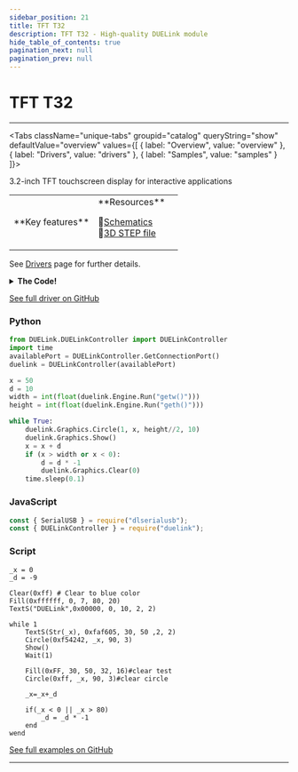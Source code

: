 ```yaml
---
sidebar_position: 21
title: TFT T32
description: TFT T32 - High-quality DUELink module
hide_table_of_contents: true
pagination_next: null
pagination_prev: null
---
```



# TFT T32

<ImageSection 
  product="dtftt32-c"
  tagline="High-quality DUELink module"
/>

---

<Tabs className="unique-tabs" groupid="catalog" queryString="show" defaultValue="overview"
  values={[
    {
        label: "Overview",
        value: "overview"
    },
    {
        label: "Drivers",
        value: "drivers"
    },
    {
        label: "Samples",
        value: "samples"
    }
]}>

<TabItem value="overview">

3.2-inch TFT touchscreen display for interactive applications

<table><td width='50%'>
**Key features**



</td><td width='50%'>
**Resources**
 
📄[Schematics](/sch/gdl-dtftt32-c.pdf)<br/>
🔩[3D STEP file](/3d/gdl-dtftt32-c.step)<br/>
</td></table>

</TabItem>

<TabItem value="drivers">

See [Drivers](/docs/engine/drivers) page for further details.

<details>
<summary><strong>The Code!</strong></summary>

**TFT T32 Driver**

```batch
##### TFT T32 #####

fn DVer()
    return 0.1
fend

_s = 5 # sel pin
_r = 6 # reg sel pin
_m = 1 # mode

fn Init()
    Mode(0)# buffered
fend

fn Mode(m)
    SpiCfg(0, 12000)
    _m=m

    If m = 0 # buffered
    	GfxCfg(2, {_s,_r},80,106, 3)
    else # direct
    	GfxCfg(2,{_s,_r},240,320, 0)
    end
    
    DWrite(_s, 1)#deselect
    DWrite(4,0)#reset
    Wait(10)
    DWrite(4,1)#reset
    Wait(120)
    DWrite(7,1)# backlight
    LcdCmd(0x11,[])#wkup
    Wait(120)
    LcdCmd(0xCf,[0x00,0xc3,0x30])
    LcdCmd(0xED,[0x64,0x03,0x12,0x81])
    LcdCmd(0xE8,[0x85,0x10,0x79])
    LcdCmd(0xCB,[0x39,0x2c,0x00,0x34,0x02])
    LcdCmd(0xF7,[0x20])
    LcdCmd(0xEA,[0x00,0x00])
    LcdCmd(0xC0,[0x22])#PWR VRH[5:0]
    LcdCmd(0xC1,[0x11])#SAP[2:0] BT[3:0]
    LcdCmd(0xC5,[0x3d,0x20])
    LcdCmd(0xC7,[0xaa])#0xB0 #VCM
    LcdCmd(0x36,[0x08])#mem acc
    LcdCmd(0x3A,[0x55])
    LcdCmd(0xB1,[0x00,0x13])
    LcdCmd(0xB6,[0x0A,0xA2])#dis func
    LcdCmd(0xF6,[0x01,0x30])
    LcdCmd(0xF2,[0x00])#gmma dis
    LcdCmd(0x26,[0x01])
    LcdCmd(0xE0,[0xf,0x3f,0x2f,0xc,0x10,0xa,0x53,0xd5,0x40,0xa,0x13,3,8,3,0])
    LcdCmd(0xE1,[0,0,0x10,3,0xf,5,0x2c,0xa2,0x3f,5,0xe,0xc,0x37,0x3c,0xf])    
    LcdCmd(0x11,[])#wkup
    Wait(120)
    LcdCmd(0x29,[])
    Wait(50)
fend

fn LcdCmd(c, b1)
    ##SendLcdCmd(c)
    DWrite(_s, 0)#select
    DWrite(_r, 0)#LcdCmd
    SpiWr(c)
    DWrite(_r, 1)#data
    
    for i in Range(Len(b1))
        SpiWr(b1[i])
    next
    
    DWrite(_s, 1)#deselect
fend

fn IsColor()
    return 1
fend

fn GetH()
    if _m = 0
        return 320
    else
        return 106
    end
fend

fn GetW()
    if _m = 0
        return 240
    else
        return 80
    end
fend

#XL 1
#YU 2
#XR 15
#YD 16

fn GetX()
    DWrite(1, 0)
    DWrite(15, 1)

    z = DRead(16, 0)
    t = 0

    for i = 0 to 9
        Wait(1)
        t = t + VRead(2)
    next

    x = t / 10
    x = Scale(x, 0, ReadVCC(), 0, 240)

    return x
fend

fn GetY()	
    DWrite(2, 0)
    DWrite(16, 1)

    z = DRead(15, 0)
    t = 0

    for i = 0 to 9
        Wait(1)
        t = t + VRead(1)
    next

    y = t / 10
    y = Scale(y, 0, ReadVCC(), 0, 320)

    return y
fend

Init()

##############################
```

</details>

[See full driver on GitHub](https://github.com/ghi-electronics/duelink-website/tree/main/static/code/drivers)

</TabItem>

<TabItem value="samples">

### Python

```python
from DUELink.DUELinkController import DUELinkController
import time
availablePort = DUELinkController.GetConnectionPort()
duelink = DUELinkController(availablePort)

x = 50
d = 10
width = int(float(duelink.Engine.Run("getw()")))
height = int(float(duelink.Engine.Run("geth()")))

while True:
    duelink.Graphics.Circle(1, x, height//2, 10)
    duelink.Graphics.Show()
    x = x + d
    if (x > width or x < 0):
        d = d * -1
        duelink.Graphics.Clear(0)
    time.sleep(0.1)
```

### JavaScript

```javascript
const { SerialUSB } = require("dlserialusb");
const { DUELinkController } = require("duelink");
```

### Script

```batch
_x = 0
_d = -9

Clear(0xff) # Clear to blue color
Fill(0xffffff, 0, 7, 80, 20)
TextS("DUELink",0x00000, 0, 10, 2, 2)
    
while 1
    TextS(Str(_x), 0xfaf605, 30, 50 ,2, 2)
    Circle(0xf54242, _x, 90, 3) 
    Show()
    Wait(1)
    
    Fill(0xFF, 30, 50, 32, 16)#clear test
    Circle(0xff, _x, 90, 3)#clear circle

    _x=_x+_d
    
    if(_x < 0 || _x > 80)
        _d = _d * -1
    end
wend 
```

[See full examples on GitHub](https://github.com/ghi-electronics/duelink-website/tree/main/static/code/samples)

</TabItem>

</Tabs>

---

<OrderSection
    product="DUELink TFT T32"
    partnumber="GDL-DTFTT32-C"
    price="$0.00"
/>
